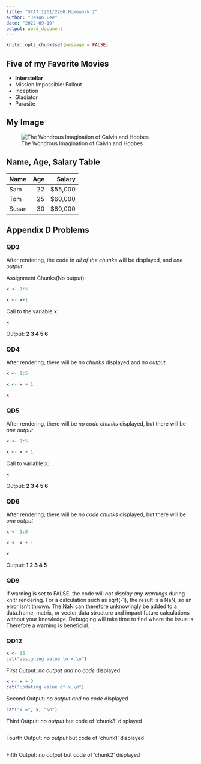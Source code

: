 ```yaml
---
title: "STAT 1261/2260 Homework 2"
author: "Jason Lee"
date: "2022-09-19"
output: word_document
---
```

```r
knitr::opts_chunk$set(message = FALSE)
```

## Five of my Favorite Movies
- **Interstellar**
- Mission Impossible: Fallout
- Inception
- Gladiator
- Parasite

## My Image
![The Wondrous Imagination of Calvin and Hobbes](CalvinandHobbes.jpeg)


## Name, Age, Salary Table

|Name|Age|Salary|
|:---|---:|----:|
|Sam|22|$55,000|
|Tom|25|$60,000|
|Susan|30|$80,000|

## Appendix D Problems
### QD3
After rendering, the code in *all of the chunks* will be displayed, and *one output*

Assignment Chunks(No output):
```r
x <- 1:5
```
```r
x <- x+1
```
Call to the variable x:
```r
x
```
Output:
**2 3 4 5 6**

### QD4
After rendering, there will be *no chunks* displayed and *no output*. 
```r
x <- 1:5
```
```r
x <- x + 1
```
```r
x
```

### QD5
After rendering, there will be *no code chunks* displayed, but there will be *one output*
```r
x <- 1:5
```
```r
x <- x + 1
```
Call to variable x:
```r
x
```
Output:
**2 3 4 5 6**

### QD6
After rendering, there will be *no code chunks* displayed, but there will be *one output*
```r
x <- 1:5
```
```r
x <- x + 1
```
```r
x
```
Output:
**1 2 3 4 5**

### QD9
If warning is set to FALSE, the code will *not display any warnings* during knitr rendering. For a calculation such as sqrt(-1), the result is a NaN, so an error isn't thrown. The NaN can therefore unknowingly be added to a data.frame, matrix, or vector data structure and impact future calculations without your knowledge. Debugging will take time to find where the issue is. Therefore a warning is beneficial.

### QD12
```r
x <- 15
cat("assigning value to x.\n")
```
First Output: *no output and no code* displayed 
```r
x <- x + 3
cat("updating value of x.\n")
```
Second Output: *no output and no code* displayed
```r
cat("x =", x, "\n")
```
Third Output: *no output* but code of 'chunk3' displayed
```r
```
Fourth Output: *no output* but code of 'chunk1' displayed
```r
```
Fifth Output: *no output* but code of 'chunk2' displayed